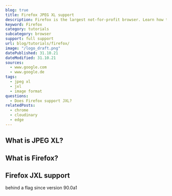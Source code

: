 ```yaml
---
blog: true
title: Firefox JPEG XL support
description: Firefox is the largest not-for-profit browser. Learn how to use JXL images within Firefox.
keyword: Firefox
category: tutorials
subcategory: browser
support: full support
url: blog/tutorials/firefox/
image: "/logo_draft.png"
datePublished: 31.10.21
dateModified: 31.10.21
sources:
  - www.google.com
  - www.google.de
tags:
  - jpeg xl
  - jxl
  - image format
questions:
  - Does Firefox support JXL?
relatedPosts:
  - chrome
  - cloudinary
  - edge
---
```


## What is JPEG XL?

## What is Firefox?

## Firefox JXL support

behind a flag since version 90.0a1
